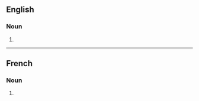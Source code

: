 ==English==

===Noun===
{{head|en|noun form}}

# {{plural of|embonpoint|lang=en}}

----

==French==

===Noun===
{{head|fr|noun plural form|g=m}}

# {{plural of|embonpoint|lang=fr}}